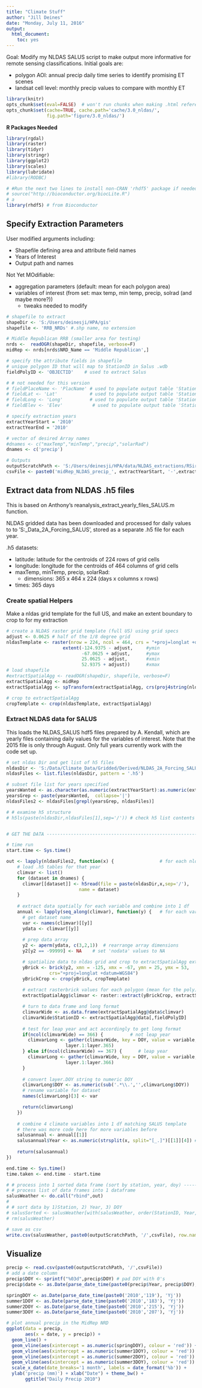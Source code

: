 ```yaml
---
title: "Climate Stuff"
author: "Jill Deines"
date: "Monday, July 11, 2016"
output: 
  html_document:
    toc: yes
---
```


Goal: Modify my NLDAS SALUS script to make output more informative for remote sensing classifications. Initial goals are:

* polygon AOI: annual precip daily time series to identify promising ET scenes
* landsat cell level: monthly precip values to compare with monthly ET


```r
library(knitr)
opts_chunk$set(eval=FALSE)  # won't run chunks when making .html reference
opts_chunk$set(cache=TRUE, cache.path='cache/3.0_nldas/',
               fig.path='figure/3.0_nldas/')
```

**R Packages Needed**

```r
library(rgdal)
library(raster)
library(tidyr)
library(stringr)
library(ggplot2)
library(scales)
library(lubridate)
#library(RODBC)

# #Run the next two lines to install non-CRAN 'rhdf5' package if needed
# source("http://bioconductor.org/biocLite.R")
# a
library(rhdf5) # from Bioconductor
```

## Specify Extraction Parameters
User modified arguments including:

* Shapefile defining area and attribute field names
* Years of Interest
* Output path and names

Not Yet MOdifiable: 

* aggregation parameters (default: mean for each polygon area)
* variables of interest (from set: max temp, min temp, precip, solrad (and maybe more?))
  * tweaks needed to modify

```r
# shapefile to extract
shapeDir <- 'S:/Users/deinesji/HPA/gis' 
shapefile <- 'RRB_NRDs' #.shp name, no extension

# Middle Republican RRB (smaller area for testing)
nrds <-  readOGR(shapeDir, shapefile, verbose=F)
midRep <- nrds[nrds$NRD_Name == 'Middle Republican',]

# specify the attribute fields in shapefile 
# unique polygon ID that will map to StationID in Salus .wdb
fieldPolyID <- 'OBJECTID'    # used to extract Salus 

# # not needed for this version
# fieldPlaceName <- 'PlacName' # used to populate output table 'Stations'
# fieldLat <- 'Lat'            # used to populate output table 'Stations'
# fieldLong <- 'Long'          # used to populate output table 'Stations'
# fieldElev <- 'Elev'           # used to populate output table 'Stations'

# specify extraction years 
extractYearStart = '2010'
extractYearEnd = '2010'

# vector of desired Array names
#dnames <- c("maxTemp","minTemp","precip","solarRad")
dnames <- c('precip')

# Outputs 
outputScratchPath <- 'S:/Users/deinesji/HPA/data/NLDAS_extractions/RSirrigation'
csvFile <- paste0('midRep_NLDAS_precip_', extractYearStart, '-',extractYearEnd, '.csv')
```

## Extract data from NLDAS .h5 files
This is based on Anthony's reanalysis_extract_yearly_files_SALUS.m function.

NLDAS gridded data has been downloaded and processed for daily values to to 'S:\Data\Climate_Data\Gridded\Derived\NLDAS_2A_Forcing_SALUS', stored as a separate .h5 file for each year.

.h5 datasets:

* latitude: latitude for the centroids of 224 rows of grid cells
* longitude: longitude for the centroids of 464 columns of grid cells
* maxTemp, minTemp, precip, solarRad: 
  * dimensions: 365 x 464 x 224 (days x columns x rows)
* times: 365 days

### Create spatial Helpers
Make a nldas grid template for the full US, and make an extent boundary to crop to for my extraction

```r
# create a NLDAS raster grid template (full US) using grid specs
adjust <- 0.0625 # half of the 1/8 degree grid
nldasTemplate <- raster(nrow = 224, ncol = 464, crs = "+proj=longlat +datum=WGS84",
                     extent(-124.9375 - adjust,     #ymin
                            -67.0625 + adjust,      #ymax
                            25.0625 - adjust,       #xmin
                            52.9375 + adjust))      #xmax
# load shapefile
#extractSpatialAgg <- readOGR(shapeDir, shapefile, verbose=F)
extractSpatialAgg <- midRep
extractSpatialAgg <- spTransform(extractSpatialAgg, crs(proj4string(nldasTemplate)))

# crop to extractSpatialAgg
cropTemplate <- crop(nldasTemplate, extractSpatialAgg)
```

### Extract NLDAS data for SALUS 
This loads the NLDAS_SALUS hdf5 files prepared by A. Kendall, which are yearly files containing daily values for the variables of interest. Note that the 2015 file is only through August. Only full years currently work with the code set up.

```r
# set nldas Dir and get list of h5 files
nldasDir <- 'S:/Data/Climate_Data/Gridded/Derived/NLDAS_2A_Forcing_SALUS'
nldasFiles <- list.files(nldasDir, pattern = '.h5')

# subset file list for years specified
yearsWanted <- as.character(as.numeric(extractYearStart):as.numeric(extractYearEnd))
yearsGrep <- paste(yearsWanted,  collapse='|')
nldasFiles2 <- nldasFiles[grepl(yearsGrep, nldasFiles)]

# # examine h5 structure
# h5ls(paste(nldasDir,nldasFiles[1],sep='/')) # check h5 list contents


# GET THE DATA -----------------------------------------------------------------

# time run
start.time <- Sys.time()

out <- lapply(nldasFiles2, function(x) {                 # for each nldas File
    # load .h5 tables for that year
    climvar <- list()
    for (dataset in dnames) {
      climvar[[dataset]] <- h5read(file = paste(nldasDir,x,sep='/'), 
                           name = dataset)
    }
    
    # extract data spatially for each variable and combine into 1 df
    annual <- lapply(seq_along(climvar), function(y) {   # for each variable
      # get dataset name
      var <- names(climvar)[[y]]
      ydata <- climvar[[y]]
      
      # prep data array
      y2 <- aperm(ydata, c(3,2,1))  # rearrange array dimensions
      y2[y2 == -99999] <- NA    # set 'nodata' values to NA

      # spatialize data to nldas grid and crop to extractSpatialAgg extent
      yBrick <- brick(y2, xmn = -125, xmx = -67, ymn = 25, ymx = 53,
                crs="+proj=longlat +datum=WGS84")
      yBrickCrop <- crop(yBrick, cropTemplate)
   
      # extract rasterbrick values for each polygon (mean for the poly)
      extractSpatialAgg$climvar <- raster::extract(yBrickCrop, extractSpatialAgg, fun=mean)

      # turn to data frame and long format
      climvarWide <- as.data.frame(extractSpatialAgg@data$climvar)
      climvarWide$StationID <- extractSpatialAgg@data[,fieldPolyID]
      
      # test for leap year and act accordingly to get long format
      if(ncol(climvarWide) == 366) {          # not leap year
        climvarLong <- gather(climvarWide, key = DOY, value = variable,
                      layer.1:layer.365)
      } else if(ncol(climvarWide) == 367) {      # leap year
        climvarLong <- gather(climvarWide, key = DOY, value = variable,
                      layer.1:layer.366)
      }
      
      # convert layer.DOY string to numeric DOY
      climvarLong$DOY <- as.numeric(sub('.*\\.','',climvarLong$DOY))
      # rename variable for dataset
      names(climvarLong)[3] <- var

      return(climvarLong)
    })
    
    # combine 4 climate variables into 1 df matching SALUS template
    # there was more code here for more variables before
    salusannual <- annual[[1]]
    salusannual$Year <- as.numeric(strsplit(x, split="[_.]")[[1]][4]) # from file name
     
    return(salusannual)
})

end.time <- Sys.time()
time.taken <- end.time - start.time

# # process into 1 sorted data frame (sort by station, year, doy) ----------------
# # process list of data frames into 1 dataframe
salusWeather <- do.call("rbind",out)
# 
# # sort data by 1)Station, 2) Year, 3) DOY
# salusSorted <- salusWeather[with(salusWeather, order(StationID, Year, DOY)),]
# rm(salusWeather)

# save as csv
write.csv(salusWeather, paste0(outputScratchPath, '/',csvFile), row.names=F)
```

## Visualize


```r
precip <- read.csv(paste0(outputScratchPath, '/',csvFile))
# add a date column
precip$DOY <- sprintf("%03d",precip$DOY) # pad DOY with 0's 
precip$date <- as.Date(parse_date_time(paste0(precip$Year, precip$DOY), 'Yj'))

springDOY <- as.Date(parse_date_time(paste0('2010','119'), 'Yj'))
summer1DOY <- as.Date(parse_date_time(paste0('2010','183'), 'Yj'))
summer2DOY <- as.Date(parse_date_time(paste0('2010','215'), 'Yj'))
summer3DOY <- as.Date(parse_date_time(paste0('2010','207'), 'Yj'))

# plot annual precip in the MidRep NRD
ggplot(data = precip,
       aes(x = date, y = precip)) +
  geom_line() +   
  geom_vline(aes(xintercept = as.numeric(springDOY), colour = 'red')) + 
  geom_vline(aes(xintercept = as.numeric(summer1DOY), colour = 'red')) + 
  geom_vline(aes(xintercept = as.numeric(summer2DOY), colour = 'red')) + 
  geom_vline(aes(xintercept = as.numeric(summer3DOY), colour = 'red')) + 
  scale_x_date(date_breaks='1 month', labels = date_format('%b')) +
  ylab('precip (mm)') + xlab("Date") + theme_bw() +
       ggtitle("Daily Precip 2010")


  
```

